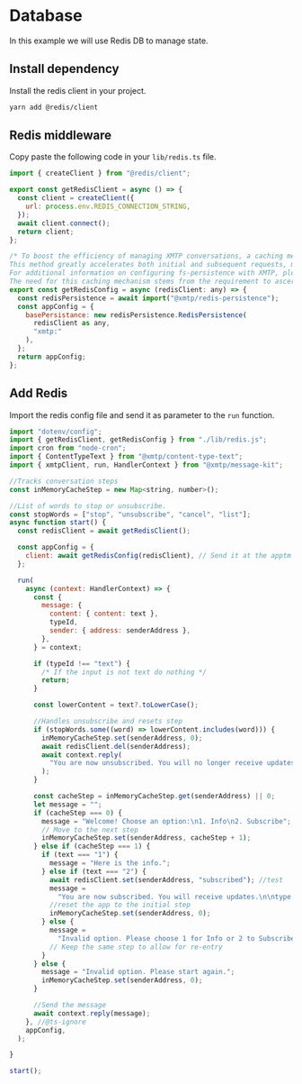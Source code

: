 # Database

In this example we will use Redis DB to manage state.

## Install dependency

Install the redis client in your project.

```bash [cmd]
yarn add @redis/client
```

## Redis middleware

Copy paste the following code in your `lib/redis.ts` file.

```jsx [src/lib/redis.ts]
import { createClient } from "@redis/client";

export const getRedisClient = async () => {
  const client = createClient({
    url: process.env.REDIS_CONNECTION_STRING,
  });
  await client.connect();
  return client;
};

/* To boost the efficiency of managing XMTP conversations, a caching mechanism is essential. Utilizing fs-persistence or Redis allows the system to swiftly verify the existence of a conversation, eliminating the need to reload and inspect every conversation.
This method greatly accelerates both initial and subsequent requests, minimizing wait times and preventing timeouts.
For additional information on configuring fs-persistence with XMTP, please consult the fs-persistence documentation.
The need for this caching mechanism stems from the requirement to ascertain whether newConversation is continuing an existing conversation or starting a new one. This verification aids in avoiding duplicate conversations with the same user, ensuring compliance with privacy standards. */
export const getRedisConfig = async (redisClient: any) => {
  const redisPersistence = await import("@xmtp/redis-persistence");
  const appConfig = {
    basePersistance: new redisPersistence.RedisPersistence(
      redisClient as any,
      "xmtp:"
    ),
  };
  return appConfig;
};
```

## Add Redis

Import the redis config file and send it as parameter to the `run` function.

```jsx [src/index.ts]
import "dotenv/config";
import { getRedisClient, getRedisConfig } from "./lib/redis.js";
import cron from "node-cron";
import { ContentTypeText } from "@xmtp/content-type-text";
import { xmtpClient, run, HandlerContext } from "@xmtp/message-kit";

//Tracks conversation steps
const inMemoryCacheStep = new Map<string, number>();

//List of words to stop or unsubscribe.
const stopWords = ["stop", "unsubscribe", "cancel", "list"];
async function start() {
  const redisClient = await getRedisClient();

  const appConfig = {
    client: await getRedisConfig(redisClient), // Send it at the apptm of the run function
  };

  run(
    async (context: HandlerContext) => {
      const {
        message: {
          content: { content: text },
          typeId,
          sender: { address: senderAddress },
        },
      } = context;

      if (typeId !== "text") {
        /* If the input is not text do nothing */
        return;
      }

      const lowerContent = text?.toLowerCase();

      //Handles unsubscribe and resets step
      if (stopWords.some((word) => lowerContent.includes(word))) {
        inMemoryCacheStep.set(senderAddress, 0);
        await redisClient.del(senderAddress);
        await context.reply(
          "You are now unsubscribed. You will no longer receive updates!.",
        );
      }

      const cacheStep = inMemoryCacheStep.get(senderAddress) || 0;
      let message = "";
      if (cacheStep === 0) {
        message = "Welcome! Choose an option:\n1. Info\n2. Subscribe";
        // Move to the next step
        inMemoryCacheStep.set(senderAddress, cacheStep + 1);
      } else if (cacheStep === 1) {
        if (text === "1") {
          message = "Here is the info.";
        } else if (text === "2") {
          await redisClient.set(senderAddress, "subscribed"); //test
          message =
            "You are now subscribed. You will receive updates.\n\ntype 'stop' to unsubscribe";
          //reset the app to the initial step
          inMemoryCacheStep.set(senderAddress, 0);
        } else {
          message =
            "Invalid option. Please choose 1 for Info or 2 to Subscribe.";
          // Keep the same step to allow for re-entry
        }
      } else {
        message = "Invalid option. Please start again.";
        inMemoryCacheStep.set(senderAddress, 0);
      }

      //Send the message
      await context.reply(message);
    }, //@ts-ignore
    appConfig,
  );

}

start();
```
